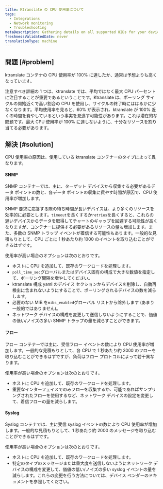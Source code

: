 ```yaml
---
title: Ktranslate の CPU 使用率について
tags:
  - Integrations
  - Network monitoring
  - Troubleshooting
metaDescription: Gathering details on all supported OIDs for your device using the 'snmpwalk' utility.
freshnessValidatedDate: never
translationType: machine
---
```


## 問題 [#problem]

ktranslate コンテナの CPU 使用率が 100% に達したか、通常は予想よりも高くなっています。

<Callout variant="tip">
  注意すべき詳細の 1 つは、ktranslate では、平均ではなく最大 CPU パーセントに注目することが重要であるということです。Ktranslate は、ポーリング サイクルの開始近くで高い割合の CPU を使用し、サイクルの終了時にははるかに少なくなります。平均使用率を見ると、60% が表示され、ktranslate が 100% 近くの時間を費やしているという事実を見逃す可能性があります。これは潜在的な問題です。最大 CPU 使用率が 100% に達しないように、十分なリソースを割り当てる必要があります。
</Callout>

## 解決 [#solution]

CPU 使用率の原因は、使用している ktranslate コンテナーのタイプによって異なります。

#### SNMP

SNMP コンテナーでは、主に、ターゲット デバイスから収集する必要があるデータ ポイントの数と、各データ ポイントの収集に費やす時間が原因で、CPU 使用率が増加します。

SNMP 要求に応答する際の待ち時間が長いデバイスは、より多くのリソースを効率的に必要とします。`timeout`を長くするか`retries`を長くすると、これらの遅いデバイスからデータを取得してチャートのギャップを回避する可能性が高くなりますが、コンテナーに提供する必要があるリソースの量も増加します。また、多数の SNMP トラップ イベントが着信する可能性もあります。一般的な見積もりとして、CPU ごとに 1 秒あたり約 1000 のイベントを取り込むことができるはずです。

使用率が高い場合のオプションは次のとおりです。

* ホストに CPU を追加して、既存のワークロードを処理します。
* `poll_time_sec`グローバルまたはデバイス固有の構成で大きな数値を指定して、ポーリング間隔を増やしてください。
* ktranslate 構成 yaml のデバイス セクションからデバイスを削除し、自動再検出に含まれないようにすることで、ポーリングされるデバイスの数を減らします。
* 必要のない MIB を`mibs_enabled`グローバル リストから除外します (あまり一般的ではありません)。
* ネットワーク デバイスの構成を変更して送信しないようにすることで、価値の低い/ノイズの多い SNMP トラップの量を減らすことができます。

#### フロー

フロー コンテナーでは主に、受信フロー イベントの数により CPU 使用率が増加します。一般的な見積もりとして、各 CPU で 1 秒あたり約 2000 のフローを取り込むことができるはずですが、負荷はフロー プロトコルによって若干異なります。

使用率が高い場合のオプションは次のとおりです。

* ホストに CPU を追加して、既存のワークロードを処理します。
* 重要なインターフェイスでのみフローを収集するか、可能であればサンプリングされたフローを使用するなど、ネットワーク デバイスの設定を変更して、着信フローの量を減らします。

#### Syslog

Syslog コンテナでは、主に受信 syslog イベントの数により CPU 使用率が増加します。一般的な見積もりとして、1 秒あたり約 2000 のメッセージを取り込むことができるはずです。

使用率が高い場合のオプションは次のとおりです。

* ホストに CPU を追加して、既存のワークロードを処理します。
* 特定のタイプのメッセージまたは重大度を送信しないようにネットワーク デバイスの構成を変更して、価値の低い/ノイズの多い syslog イベントの量を減らします。これらの変更を行う方法については、デバイス ベンダーのドキュメントを参照してください。
